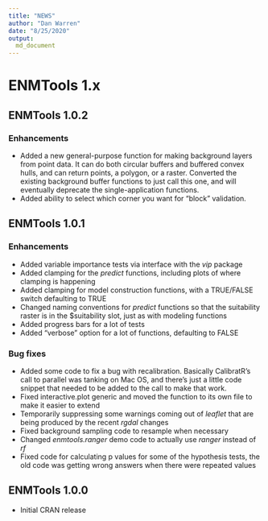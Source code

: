 ```yaml
---
title: "NEWS"
author: "Dan Warren"
date: "8/25/2020"
output:
  md_document
---
```


# ENMTools 1.x

## ENMTools 1.0.2

### Enhancements

* Added a new general-purpose function for making background layers from point data.  It can do both circular buffers and buffered convex hulls, and can return points, a polygon, or a raster.  Converted the existing background buffer functions to just call this one, and will eventually deprecate the single-application functions.
* Added ability to select which corner you want for "block" validation.

## ENMTools 1.0.1

### Enhancements

* Added variable importance tests via interface with the *vip* package
* Added clamping for the *predict* functions, including plots of where clamping is happening
* Added clamping for model construction functions, with a TRUE/FALSE switch defaulting to TRUE
* Changed naming conventions for *predict* functions so that the suitability raster is in the $suitability slot, just as with modeling functions
* Added progress bars for a lot of tests
* Added "verbose" option for a lot of functions, defaulting to FALSE

### Bug fixes

* Added some code to fix a bug with recalibration.  Basically CalibratR's call to parallel was tanking on Mac OS, and there's just a little code snippet that needed to be added to the call to make that work.
* Fixed interactive.plot generic and moved the function to its own file to make it easier to extend
* Temporarily suppressing some warnings coming out of *leaflet* that are being produced by the recent *rgdal* changes
* Fixed background sampling code to resample when necessary
* Changed *enmtools.ranger* demo code to actually use *ranger* instead of *rf*
* Fixed code for calculating p values for some of the hypothesis tests, the old code was getting wrong answers when there were repeated values


## ENMTools 1.0.0

* Initial CRAN release
